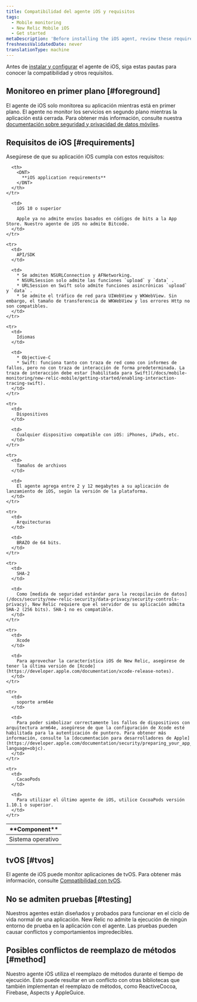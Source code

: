```yaml
---
title: Compatibilidad del agente iOS y requisitos
tags:
  - Mobile monitoring
  - New Relic Mobile iOS
  - Get started
metaDescription: 'Before installing the iOS agent, review these requirements.'
freshnessValidatedDate: never
translationType: machine
---
```


Antes de [instalar y configurar](/docs/mobile-monitoring/new-relic-mobile-ios/get-started/ios-installation-configuration) el agente de iOS, siga estas pautas para conocer la compatibilidad y otros requisitos.

## Monitoreo en primer plano [#foreground]

El agente de iOS solo monitorea su aplicación mientras está en primer plano. El agente no monitor los servicios en segundo plano mientras la aplicación está cerrada. Para obtener más información, consulte nuestra [documentación sobre seguridad y privacidad de datos móviles](/docs/mobile-monitoring/new-relic-mobile/get-started/security-mobile-apps).

## Requisitos de iOS [#requirements]

Asegúrese de que su aplicación iOS cumpla con estos requisitos:

<table>
  <thead>
    <tr>
      <th width={200}>
        <DNT>
          **Component**
        </DNT>
      </th>

      <th>
        <DNT>
          **iOS application requirements**
        </DNT>
      </th>
    </tr>
  </thead>

  <tbody>
    <tr>
      <td>
        Sistema operativo
      </td>

      <td>
        iOS 10 o superior

        Apple ya no admite envíos basados en códigos de bits a la App Store. Nuestro agente de iOS no admite Bitcode.
      </td>
    </tr>

    <tr>
      <td>
        API/SDK
      </td>

      <td>
        * Se admiten NSURLConnection y AFNetworking.
        * NSURLSession solo admite las funciones `upload` y `data` .
        * URLSession en Swift solo admite funciones asincrónicas `upload` y `data` .
        * Se admite el tráfico de red para UIWebView y WKWebView. Sin embargo, el tamaño de transferencia de WKWebView y los errores Http no son compatibles.
      </td>
    </tr>

    <tr>
      <td>
        Idiomas
      </td>

      <td>
        * Objective-C
        * Swift: funciona tanto con traza de red como con informes de fallos, pero no con traza de interacción de forma predeterminada. La traza de interacción debe estar [habilitada para Swift](/docs/mobile-monitoring/new-relic-mobile/getting-started/enabling-interaction-tracing-swift).
      </td>
    </tr>

    <tr>
      <td>
        Dispositivos
      </td>

      <td>
        Cualquier dispositivo compatible con iOS: iPhones, iPads, etc.
      </td>
    </tr>

    <tr>
      <td>
        Tamaños de archivos
      </td>

      <td>
        El agente agrega entre 2 y 12 megabytes a su aplicación de lanzamiento de iOS, según la versión de la plataforma.
      </td>
    </tr>

    <tr>
      <td>
        Arquitecturas
      </td>

      <td>
        BRAZO de 64 bits.
      </td>
    </tr>

    <tr>
      <td>
        SHA-2
      </td>

      <td>
        Como [medida de seguridad estándar para la recopilación de datos](/docs/security/new-relic-security/data-privacy/security-controls-privacy), New Relic requiere que el servidor de su aplicación admita SHA-2 (256 bits). SHA-1 no es compatible.
      </td>
    </tr>

    <tr>
      <td>
        Xcode
      </td>

      <td>
        Para aprovechar la característica iOS de New Relic, asegúrese de tener la última versión de [Xcode](https://developer.apple.com/documentation/xcode-release-notes).
      </td>
    </tr>

    <tr>
      <td>
        soporte arm64e
      </td>

      <td>
        Para poder simbolizar correctamente los fallos de dispositivos con arquitectura arm64e, asegúrese de que la configuración de Xcode esté habilitada para la autenticación de puntero. Para obtener más información, consulte la [documentación para desarrolladores de Apple](https://developer.apple.com/documentation/security/preparing_your_app_to_work_with_pointer_authentication?language=objc).
      </td>
    </tr>

    <tr>
      <td>
        CacaoPods
      </td>

      <td>
        Para utilizar el último agente de iOS, utilice CocoaPods versión 1.10.1 o superior.
      </td>
    </tr>
  </tbody>
</table>

## tvOS [#tvos]

El agente de iOS puede monitor aplicaciones de tvOS. Para obtener más información, consulte [Compatibilidad con tvOS](/docs/mobile-monitoring/new-relic-mobile-ios/tvos/new-relic-tvos-compatibility-requirements).

## No se admiten pruebas [#testing]

Nuestros agentes están diseñados y probados para funcionar en el ciclo de vida normal de una aplicación. New Relic no admite la ejecución de ningún entorno de prueba en la aplicación con el agente. Las pruebas pueden causar conflictos y comportamientos impredecibles.

## Posibles conflictos de reemplazo de métodos [#method]

Nuestro agente iOS utiliza el reemplazo de métodos durante el tiempo de ejecución. Esto puede resultar en un conflicto con otras bibliotecas que también implementan el reemplazo de métodos, como ReactiveCocoa, Firebase, Aspects y AppleGuice.